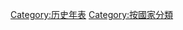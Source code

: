 {{Commons cat|Timelines}}
{{Categories by country|nocat}}

[[Category:历史年表|Category:历史年表]]
[[Category:按國家分類|Category:按國家分類]]